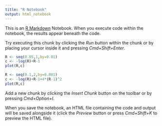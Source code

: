 ```yaml
---
title: "R Notebook"
output: html_notebook
---
```


This is an [R Markdown](http://rmarkdown.rstudio.com) Notebook. When you execute code within the notebook, the results appear beneath the code. 

Try executing this chunk by clicking the *Run* button within the chunk or by placing your cursor inside it and pressing *Cmd+Shift+Enter*. 

```r
R <- seq(0.05,1,by=0.01)
c <- -log(R)+R-1
plot(R,c)
```

```r
R <- seq(0.1,2,by=0.001)
c <- -log(R)+R-1+4*(R-1)^2
plot(R,c)
```

Add a new chunk by clicking the *Insert Chunk* button on the toolbar or by pressing *Cmd+Option+I*.

When you save the notebook, an HTML file containing the code and output will be saved alongside it (click the *Preview* button or press *Cmd+Shift+K* to preview the HTML file).
